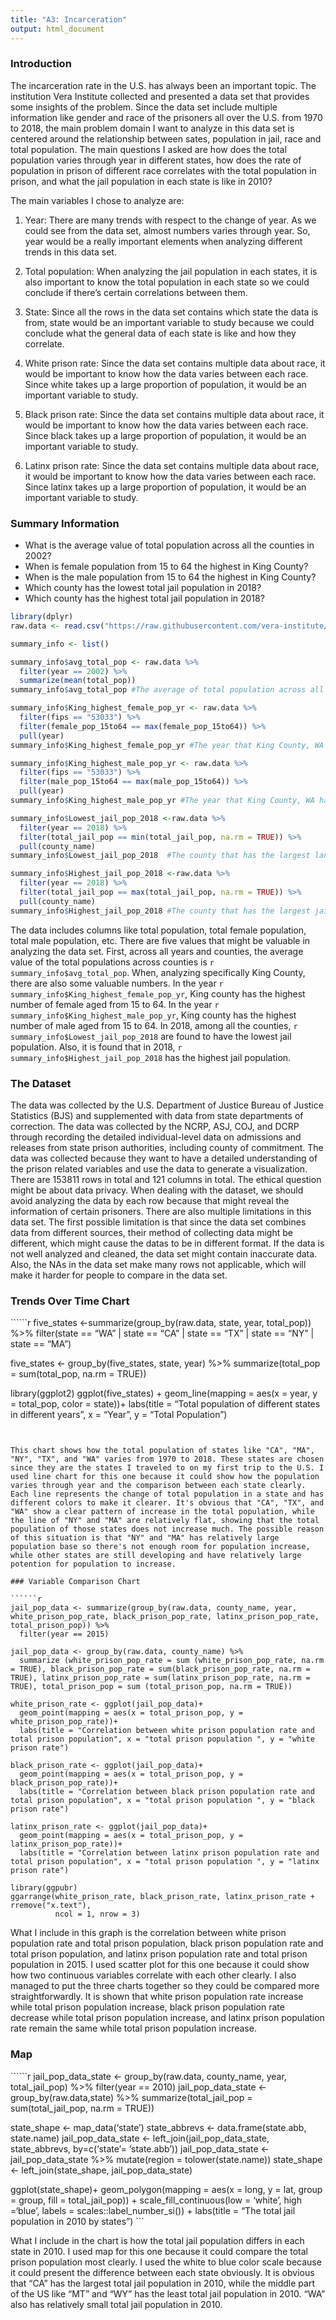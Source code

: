 ```yaml
---
title: "A3: Incarceration"
output: html_document
---
```


### Introduction

The incarceration rate in the U.S. has always been an important topic. The institution Vera Institute collected and presented a data set that provides some insights of the problem. Since the data set include multiple information like gender and race of the prisoners all over the U.S. from 1970 to 2018, the main problem domain I want to analyze in this data set is centered around the relationship between sates, population in jail, race and total population. The main questions I asked are how does the total population varies through year in different states, how does the rate of population in prison of different race correlates with the total population in prison, and what the jail population in each state is like in 2010?

The main variables I chose to analyze are:

1) Year: There are many trends with respect to the change of year. As we could see from the data set, almost numbers varies through year. So, year would be a really important elements when analyzing different trends in this data set.

2) Total population: When analyzing the jail population in each states, it is also important to know the total population in each state so we could conclude if there's certain correlations between them.

3) State: Since all the rows in the data set contains which state the data is from, state would be an important variable to study because we could conclude what the general data of each state is like and how they correlate.

4) White prison rate: Since the data set contains multiple data about race, it would be important to know how the data varies between each race. Since white takes up a large proportion of population, it would be an important variable to study.

5) Black prison rate: Since the data set contains multiple data about race, it would be important to know how the data varies between each race. Since black takes up a large proportion of population, it would be an important variable to study.

6) Latinx prison rate: Since the data set contains multiple data about race, it would be important to know how the data varies between each race. Since latinx takes up a large proportion of population, it would be an important variable to study.


### Summary Information

- What is the average value of total population across all the counties in 2002?
- When is female population from 15 to 64 the highest in King County?
- When is the male population from 15 to 64 the highest in King County?
- Which county has the lowest total jail population in 2018?
- Which county has the highest total jail population in 2018?

```r
library(dplyr)
raw.data <- read.csv("https://raw.githubusercontent.com/vera-institute/incarceration-trends/master/incarceration_trends.csv")

summary_info <- list()

summary_info$avg_total_pop <- raw.data %>% 
  filter(year == 2002) %>%
  summarize(mean(total_pop))
summary_info$avg_total_pop #The average of total population across all counties in 2002

summary_info$King_highest_female_pop_yr <- raw.data %>% 
  filter(fips == "53033") %>% 
  filter(female_pop_15to64 == max(female_pop_15to64)) %>% 
  pull(year)
summary_info$King_highest_female_pop_yr #The year that King County, WA has the highest female population from 15 to 64

summary_info$King_highest_male_pop_yr <- raw.data %>% 
  filter(fips == "53033") %>% 
  filter(male_pop_15to64 == max(male_pop_15to64)) %>% 
  pull(year)
summary_info$King_highest_male_pop_yr #The year that King County, WA has the highest male population from 15 to 64

summary_info$Lowest_jail_pop_2018 <-raw.data %>% 
  filter(year == 2018) %>% 
  filter(total_jail_pop == min(total_jail_pop, na.rm = TRUE)) %>% 
  pull(county_name)
summary_info$Lowest_jail_pop_2018  #The county that has the largest land area

summary_info$Highest_jail_pop_2018 <-raw.data %>% 
  filter(year == 2018) %>% 
  filter(total_jail_pop == max(total_jail_pop, na.rm = TRUE)) %>% 
  pull(county_name)
summary_info$Highest_jail_pop_2018 #The county that has the largest jail population in 2018
```

The data includes columns like total population, total female population, total male population, etc. There are five values that might be valuable in analyzing the data set. First, across all years and counties, the average value of the total populations across counties is  `r summary_info$avg_total_pop `. When, analyzing specifically King County, there are also some valuable numbers. In the year `r summary_info$King_highest_female_pop_yr`, King county has the highest number of female aged from 15 to 64. In the year `r summary_info$King_highest_male_pop_yr`, King county has the highest number of male aged from 15 to 64. In 2018, among all the counties, `r summary_info$Lowest_jail_pop_2018` are found to have the lowest jail population. Also, it is found that in 2018, `r summary_info$Highest_jail_pop_2018` has the highest jail population.


### The Dataset

The data was collected by the U.S. Department of Justice Bureau of Justice Statistics (BJS) and supplemented with data from state departments of correction. The data was collected by the NCRP, ASJ, COJ, and DCRP through recording the detailed individual-level data on admissions and releases from state prison authorities, including county of commitment. The data was collected because they want to have a detailed understanding of the prison related variables and use the data to generate a visualization. There are 153811 rows in total and 121 columns in total. The ethical question might be about data privacy. When dealing with the dataset, we should avoid analyzing the data by each row because that might reveal the information of certain prisoners. There are also multiple limitations in this data set. The first possible limitation is that since the data set combines data from different sources, their method of collecting data might be different, which might cause the datas to be in different format. If the data is not well analyzed and cleaned, the data set might contain inaccurate data. Also, the NAs in the data set make many rows not applicable, which will make it harder for people to compare in the data set.

### Trends Over Time Chart

``````r
five_states <-summarize(group_by(raw.data, state, year, total_pop)) %>% 
  filter(state == "WA" | state == "CA" | state == "TX" | state == "NY" | state == "MA")

five_states <- group_by(five_states, state, year) %>% 
  summarize(total_pop = sum(total_pop, na.rm = TRUE))

library(ggplot2)
ggplot(five_states) +
  geom_line(mapping = aes(x = year, y = total_pop, color = state))+
  labs(title = "Total population of different states in different years", x = "Year", y = "Total Population")
```


This chart shows how the total population of states like "CA", "MA", "NY", "TX", and "WA" varies from 1970 to 2018. These states are chosen since they are the states I traveled to on my first trip to the U.S. I used line chart for this one because it could show how the population varies through year and the comparison between each state clearly. Each line represents the change of total population in a state and has different colors to make it clearer. It's obvious that "CA", "TX", and "WA" show a clear pattern of increase in the total population, while the line of "NY" and "MA" are relatively flat, showing that the total population of those states does not increase much. The possible reason of this situation is that "NY" and "MA" has relatively large population base so there's not enough room for population increase, while other states are still developing and have relatively large potention for population to increase.

### Variable Comparison Chart

``````r
jail_pop_data <- summarize(group_by(raw.data, county_name, year, white_prison_pop_rate, black_prison_pop_rate, latinx_prison_pop_rate, total_prison_pop)) %>% 
  filter(year == 2015)

jail_pop_data <- group_by(raw.data, county_name) %>% 
  summarize (white_prison_pop_rate = sum (white_prison_pop_rate, na.rm = TRUE), black_prison_pop_rate = sum(black_prison_pop_rate, na.rm = TRUE), latinx_prison_pop_rate = sum(latinx_prison_pop_rate, na.rm = TRUE), total_prison_pop = sum (total_prison_pop, na.rm = TRUE))

white_prison_rate <- ggplot(jail_pop_data)+
  geom_point(mapping = aes(x = total_prison_pop, y = white_prison_pop_rate))+
  labs(title = "Correlation between white prison population rate and total prison population", x = "total prison population ", y = "white prison rate")

black_prison_rate <- ggplot(jail_pop_data)+
  geom_point(mapping = aes(x = total_prison_pop, y = black_prison_pop_rate))+
  labs(title = "Correlation between black prison population rate and total prison population", x = "total prison population ", y = "black prison rate")

latinx_prison_rate <- ggplot(jail_pop_data)+
  geom_point(mapping = aes(x = total_prison_pop, y = latinx_prison_pop_rate))+
  labs(title = "Correlation between latinx prison population rate and total prison population", x = "total prison population ", y = "latinx prison rate")

library(ggpubr)
ggarrange(white_prison_rate, black_prison_rate, latinx_prison_rate + rremove("x.text"), 
          ncol = 1, nrow = 3)
```


What I include in this graph is the correlation between white prison population rate and total prison population, black prison population rate and total prison population, and latinx prison population rate and total prison population in 2015. I used scatter plot for this one because it could show how two continuous variables correlate with each other clearly. I also managed to put the three charts together so they could be compared more straightforwardly. It is shown that white prison population rate increase while total prison population increase, black prison population rate decrease while total prison population increase, and latinx prison population rate remain the same while total prison population increase. 

### Map

``````r
jail_pop_data_state <- group_by(raw.data, county_name, year, total_jail_pop) %>% 
  filter(year == 2010)
jail_pop_data_state <- group_by(raw.data,state) %>% 
  summarize(total_jail_pop = sum(total_jail_pop, na.rm = TRUE))

state_shape <- map_data('state')
state_abbrevs <- data.frame(state.abb, state.name)
jail_pop_data_state <- left_join(jail_pop_data_state, state_abbrevs, by=c('state'= 'state.abb'))
jail_pop_data_state <- jail_pop_data_state %>%  mutate(region = tolower(state.name))
state_shape <- left_join(state_shape, jail_pop_data_state)

ggplot(state_shape)+
  geom_polygon(mapping = aes(x = long, y = lat, group = group, fill = total_jail_pop)) +
  scale_fill_continuous(low = 'white', high ='blue', labels = scales::label_number_si()) +
  labs(title = "The total jail population in 2010 by states")
```


What I include in the chart is how the total jail population differs in each state in 2010. I used map for this one because it could compare the total prison population most clearly. I used the white to blue color scale because it could present the difference between each state obviously. It is obvious that "CA" has the largest total jail population in 2010, while the middle part of the US like "MT" and "WY" has the least total jail population in 2010. "WA" also has relatively small total jail population in 2010.